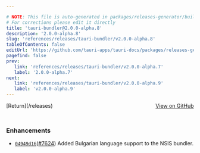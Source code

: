 ```yaml
---

# NOTE: This file is auto-generated in packages/releases-generator/build.ts
# For corrections please edit it directly
title: 'tauri-bundler@2.0.0-alpha.8'
description: '2.0.0-alpha.8'
slug: 'references/releases/tauri-bundler/v2.0.0-alpha.8'
tableOfContents: false
editUrl: 'https://github.com/tauri-apps/tauri-docs/packages/releases-generator/build.ts'
pagefind: false
prev:
   link: 'references/releases/tauri-bundler/v2.0.0-alpha.7'
   label: '2.0.0-alpha.7'
next:
   link: 'references/releases/tauri-bundler/v2.0.0-alpha.9'
   label: 'v2.0.0-alpha.9'
---
```


			

<ReleaseSidebar slug="references/releases/tauri-bundler"  packageName="tauri-bundler" />

<div style="margin-bottom:3rem; display: flex; justify-content: space-between; align-items: center"><span>[Return](/releases)</span><span><a href="https://github.com/tauri-apps/tauri/releases/tag/tauri-bundler-v2.0.0-alpha.8">View on GitHub</a></span></div>

### Enhancements

- [`04949d16`](https://www.github.com/tauri-apps/tauri/commit/04949d16586acddab97a3c083a61c81b18d6933e)([#7624](https://www.github.com/tauri-apps/tauri/pull/7624)) Added Bulgarian language support to the NSIS bundler.

